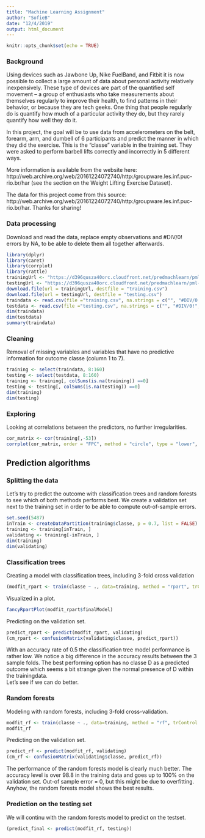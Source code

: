 ```yaml
---
title: "Machine Learning Assignment"
author: "SofieB"
date: "12/4/2019"
output: html_document
---
```


```r
knitr::opts_chunk$set(echo = TRUE)
```
### Background  
Using devices such as Jawbone Up, Nike FuelBand, and Fitbit it is now possible to collect a large amount of data about personal activity relatively inexpensively. These type of devices are part of the quantified self movement – a group of enthusiasts who take measurements about themselves regularly to improve their health, to find patterns in their behavior, or because they are tech geeks. One thing that people regularly do is quantify how much of a particular activity they do, but they rarely quantify how well they do it. 

In this project, the goal will be to use data from accelerometers on the belt, forearm, arm, and dumbell of 6 participants and predict the manner in which they did the exercise. This is the "classe" variable in the training set. They were asked to perform barbell lifts correctly and incorrectly in 5 different ways. 

More information is available from the website here: http://web.archive.org/web/20161224072740/http:/groupware.les.inf.puc-rio.br/har (see the section on the Weight Lifting Exercise Dataset).

The data for this project come from this source: http://web.archive.org/web/20161224072740/http:/groupware.les.inf.puc-rio.br/har. Thanks for sharing!

### Data processing

Download and read the data, replace empty observations and #DIV/0! errors by NA, to be able to delete them all together afterwards. 
```r
library(dplyr)
library(caret)
library(corrplot)
library(rattle)
trainingUrl <- "https://d396qusza40orc.cloudfront.net/predmachlearn/pml-training.csv"
testingUrl <- "https://d396qusza40orc.cloudfront.net/predmachlearn/pml-testing.csv"
download.file(url = trainingUrl, destfile = "training.csv")
download.file(url = testingUrl, destfile = "testing.csv")
traindata <- read.csv(file ="training.csv", na.strings = c("", "#DIV/0!","NA"))
testdata <- read.csv(file ="testing.csv", na.strings = c("", "#DIV/0!","NA"))
dim(traindata)
dim(testdata)
summary(traindata)
```

### Cleaning

Removal of missing variables and variables that have no predictive information for outcome classe (column 1 to 7). 

```r
training <- select(traindata, 8:160)
testing <- select(testdata, 8:160)
training <- training[, colSums(is.na(training)) ==0]
testing <- testing[, colSums(is.na(testing)) ==0]
dim(training)
dim(testing)
```

### Exploring

Looking at correlations between the predictors, no further irregularities.
```r
cor_matrix <- cor(training[,-53])                                                                       
corrplot(cor_matrix, order = "FPC", method = "circle", type = "lower",  tl.col = rgb(0, 0, 0), tl.cex = 0.5)
```

## Prediction algorithms

### Splitting the data

Let's try to predict the outcome with classification trees and random forests to see which of both methods performs best. We create a validation set next to the training set in order to be able to compute out-of-sample errors.

```r
set.seed(5487) 
inTrain <- createDataPartition(training$classe, p = 0.7, list = FALSE)
training <- training[inTrain, ]
validating <- training[-inTrain, ]
dim(training)
dim(validating)
```

### Classification trees

Creating a model with classification trees, including 3-fold cross validation 
```r
(modfit_rpart <- train(classe ~ ., data=training, method = "rpart", trControl = trainControl(method = "cv", number=3)))
```

Visualized in a plot.
```r
fancyRpartPlot(modfit_rpart$finalModel)
```

Predicting on the validation set.
```r
predict_rpart <- predict(modfit_rpart, validating)
(cm_rpart <- confusionMatrix(validating$classe, predict_rpart))
```

With an accuracy rate of 0.5 the classification tree model performance is rather low. We notice a big difference in the accuracy results between the 3 sample folds. The best performing option has no classe D as a predicted outcome which seems a bit strange given the normal presence of D within the trainingdata.  
Let's see if we can do better.

### Random forests
Modeling with random forests, including 3-fold cross-validation.
```r
modfit_rf <- train(classe ~ ., data=training, method = "rf", trControl = trainControl(method = "cv",number = 3))
modfit_rf
```

Predicting on the validation set.
```r
predict_rf <- predict(modfit_rf, validating)
(cm_rf <- confusionMatrix(validating$classe, predict_rf))
```

The performance of the random forests model is clearly much better. The accuracy level is over 98.8 in the training data and goes up to 100% on the validation set. Out-of sample error = 0, but this might be due to overfitting. Anyhow, the random forests model shows the best results.

### Prediction on the testing set
We will continu with the random forests model to predict on the testset.

```r
(predict_final <- predict(modfit_rf, testing))
```

